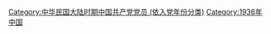 [[Category:中华民国大陆时期中国共产党党员_(依入党年份分类)‎|Category:中华民国大陆时期中国共产党党员 (依入党年份分类)‎]]
[[Category:1936年中国|Category:1936年中国]]